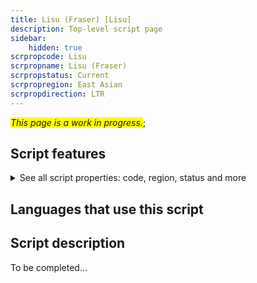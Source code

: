 ```yaml
---
title: Lisu (Fraser) [Lisu]
description: Top-level script page
sidebar:
    hidden: true
scrpropcode: Lisu
scrpropname: Lisu (Fraser)
scrpropstatus: Current
scrpropregion: East Asian
scrpropdirection: LTR
---
```


<span style='background-color:yellow'>_This page is a work in progress._</span>;


## Script features

<details>
<summary> See all script properties: code, region, status and more</summary>
<ScriptInfo />
</details>

## Languages that use this script

<WsList script='Lisu' wsMax='5' />

## Script description

To be completed...

